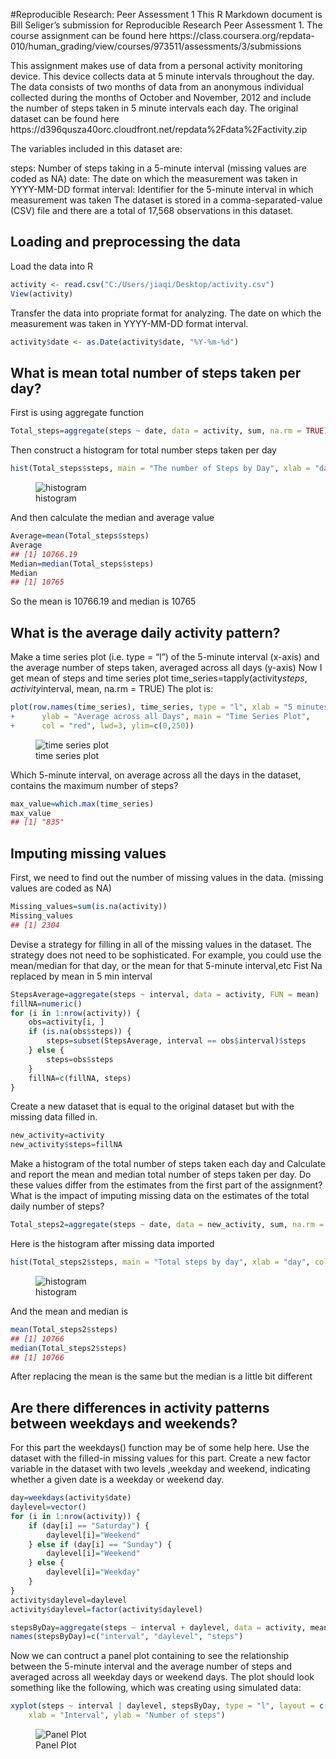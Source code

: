 #Reproducible Research: Peer Assessment 1
This R Markdown document is Bill Seliger’s submission for Reproducible Research Peer Assessment 1. The course assignment can be found here https://class.coursera.org/repdata-010/human_grading/view/courses/973511/assessments/3/submissions

This assignment makes use of data from a personal activity monitoring device. This device collects data at 5 minute intervals throughout the day. The data consists of two months of data from an anonymous individual collected during the months of October and November, 2012 and include the number of steps taken in 5 minute intervals each day. The original dataset can be found here https://d396qusza40orc.cloudfront.net/repdata%2Fdata%2Factivity.zip

The variables included in this dataset are:


steps: Number of steps taking in a 5-minute interval (missing values are coded as NA)
date: The date on which the measurement was taken in YYYY-MM-DD format
interval: Identifier for the 5-minute interval in which measurement was taken The dataset is stored in a comma-separated-value (CSV) file and there are a total of 17,568 observations in this dataset.

## Loading and preprocessing the data
Load the data into R
```r
activity <- read.csv("C:/Users/jiaqi/Desktop/activity.csv")
View(activity)
```
Transfer the data into propriate format for analyzing. The date on which the measurement was taken in YYYY-MM-DD format interval.

```r
activity$date <- as.Date(activity$date, "%Y-%m-%d")
```

## What is mean total number of steps taken per day?

First is using aggregate function
```r
Total_steps=aggregate(steps ~ date, data = activity, sum, na.rm = TRUE)
```
Then construct a histogram for total number steps taken per day
```r
hist(Total_steps$steps, main = "The number of Steps by Day", xlab = "day", col="skyblue", border=F,  breaks=20)
```
![histogram](instructions_fig/graph1.png)

And then calculate the median and average value 

```r
Average=mean(Total_steps$steps)
Average
## [1] 10766.19
Median=median(Total_steps$steps)
Median
## [1] 10765
```

So the mean is 10766.19 and median is 10765


## What is the average daily activity pattern?
Make a time series plot (i.e. type = “l”) of the 5-minute interval (x-axis) and the average number of steps taken, averaged across all days (y-axis)
Now I get mean of steps and time series plot
time_series=tapply(activity$steps, activity$interval, mean, na.rm = TRUE)
The plot is:
```r
plot(row.names(time_series), time_series, type = "l", xlab = "5 minutes interval", 
+      ylab = "Average across all Days", main = "Time Series Plot", 
+      col = "red", lwd=3, ylim=c(0,250))
```
![time series plot](instructions_fig/time_series.png)

Which 5-minute interval, on average across all the days in the dataset, contains the maximum number of steps?
```r
max_value=which.max(time_series)
max_value
## [1] "835"
```


## Imputing missing values

First, we need to find out the number of missing values in the data. (missing values are coded as NA)

```r
Missing_values=sum(is.na(activity))
Missing_values
## [1] 2304
```
Devise a strategy for filling in all of the missing values in the dataset. The strategy does not need to be sophisticated. For example, you could use the mean/median for that day, or the mean for that 5-minute interval,etc
Fist Na replaced by mean in 5 min interval
```r
StepsAverage=aggregate(steps ~ interval, data = activity, FUN = mean)
fillNA=numeric()
for (i in 1:nrow(activity)) {
    obs=activity[i, ]
    if (is.na(obs$steps)) {
        steps=subset(StepsAverage, interval == obs$interval)$steps
    } else {
        steps=obs$steps
    }
    fillNA=c(fillNA, steps)
}
```
Create a new dataset that is equal to the original dataset but with the missing data filled in.
```r
new_activity=activity
new_activity$steps=fillNA
```
Make a histogram of the total number of steps taken each day and Calculate and report the mean and median total number of steps taken per day. Do these values differ from the estimates from the first part of the assignment? What is the impact of imputing missing data on the estimates of the total daily number of steps?
```r
Total_steps2=aggregate(steps ~ date, data = new_activity, sum, na.rm = TRUE)
```

Here is the histogram after missing data imported 
```r
hist(Total_steps2$steps, main = "Total steps by day", xlab = "day", col=scales::alpha('red',.5), breaks=20, border = F)
```
![histogram](instructions_fig/graph2.png)

And the mean and median is
```r
mean(Total_steps2$steps)
## [1] 10766
median(Total_steps2$steps)
## [1] 10766
```
After replacing the mean is the same but the median is a little bit different


## Are there differences in activity patterns between weekdays and weekends?

For this part the weekdays() function may be of some help here. Use the dataset with the filled-in missing values for this part.
Create a new factor variable in the dataset with two levels ,weekday and weekend, indicating whether a given date is a weekday or weekend day.
```r
day=weekdays(activity$date)
daylevel=vector()
for (i in 1:nrow(activity)) {
    if (day[i] == "Saturday") {
        daylevel[i]="Weekend"
    } else if (day[i] == "Sunday") {
        daylevel[i]="Weekend"
    } else {
        daylevel[i]="Weekday"
    }
}
activity$daylevel=daylevel
activity$daylevel=factor(activity$daylevel)
```
```r
stepsByDay=aggregate(steps ~ interval + daylevel, data = activity, mean)
names(stepsByDay)=c("interval", "daylevel", "steps")
```


Now we can contruct a panel plot containing to see the relationship between the 5-minute interval and the average number of steps  and averaged across all weekday days or weekend days. The plot should look something like the following, which was creating using simulated data:
```r
xyplot(steps ~ interval | daylevel, stepsByDay, type = "l", layout = c(1, 2), 
    xlab = "Interval", ylab = "Number of steps")
```
![Panel Plot](instructions_fig/two.png)
